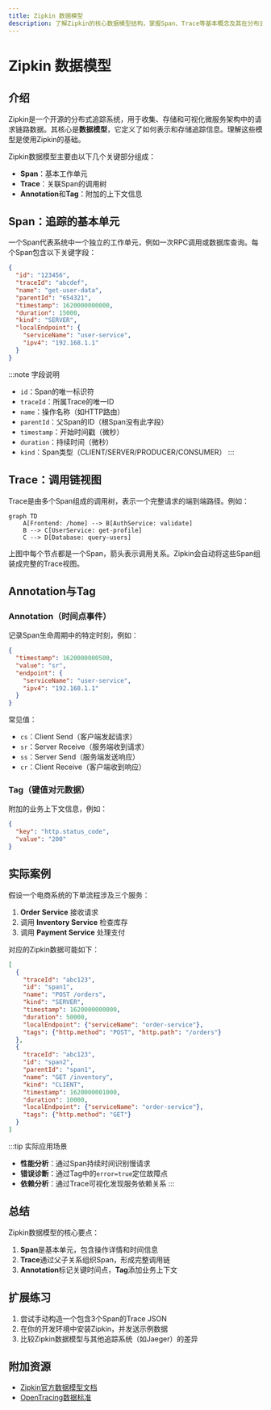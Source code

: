 ```yaml
---
title: Zipkin 数据模型
description: 了解Zipkin的核心数据模型结构，掌握Span、Trace等基本概念及其在分布式追踪中的作用
---
```


# Zipkin 数据模型

## 介绍

Zipkin是一个开源的分布式追踪系统，用于收集、存储和可视化微服务架构中的请求链路数据。其核心是**数据模型**，它定义了如何表示和存储追踪信息。理解这些模型是使用Zipkin的基础。

Zipkin数据模型主要由以下几个关键部分组成：
- **Span**：基本工作单元
- **Trace**：关联Span的调用树
- **Annotation**和**Tag**：附加的上下文信息

## Span：追踪的基本单元

一个Span代表系统中一个独立的工作单元，例如一次RPC调用或数据库查询。每个Span包含以下关键字段：

```json
{
  "id": "123456",
  "traceId": "abcdef",
  "name": "get-user-data",
  "parentId": "654321",
  "timestamp": 1620000000000,
  "duration": 15000,
  "kind": "SERVER",
  "localEndpoint": {
    "serviceName": "user-service",
    "ipv4": "192.168.1.1"
  }
}
```

:::note 字段说明
- `id`：Span的唯一标识符
- `traceId`：所属Trace的唯一ID
- `name`：操作名称（如HTTP路由）
- `parentId`：父Span的ID（根Span没有此字段）
- `timestamp`：开始时间戳（微秒）
- `duration`：持续时间（微秒）
- `kind`：Span类型（CLIENT/SERVER/PRODUCER/CONSUMER）
:::

## Trace：调用链视图

Trace是由多个Span组成的调用树，表示一个完整请求的端到端路径。例如：

```mermaid
graph TD
    A[Frontend: /home] --> B[AuthService: validate]
    B --> C[UserService: get-profile]
    C --> D[Database: query-users]
```

上图中每个节点都是一个Span，箭头表示调用关系。Zipkin会自动将这些Span组装成完整的Trace视图。

## Annotation与Tag

### Annotation（时间点事件）
记录Span生命周期中的特定时刻，例如：

```json
{
  "timestamp": 1620000000500,
  "value": "sr",
  "endpoint": {
    "serviceName": "user-service",
    "ipv4": "192.168.1.1"
  }
}
```

常见值：
- `cs`：Client Send（客户端发起请求）
- `sr`：Server Receive（服务端收到请求）
- `ss`：Server Send（服务端发送响应）
- `cr`：Client Receive（客户端收到响应）

### Tag（键值对元数据）
附加的业务上下文信息，例如：

```json
{
  "key": "http.status_code",
  "value": "200"
}
```

## 实际案例

假设一个电商系统的下单流程涉及三个服务：

1. **Order Service** 接收请求
2. 调用 **Inventory Service** 检查库存
3. 调用 **Payment Service** 处理支付

对应的Zipkin数据可能如下：

```json
[
  {
    "traceId": "abc123",
    "id": "span1",
    "name": "POST /orders",
    "kind": "SERVER",
    "timestamp": 1620000000000,
    "duration": 50000,
    "localEndpoint": {"serviceName": "order-service"},
    "tags": {"http.method": "POST", "http.path": "/orders"}
  },
  {
    "traceId": "abc123",
    "id": "span2",
    "parentId": "span1",
    "name": "GET /inventory",
    "kind": "CLIENT",
    "timestamp": 1620000001000,
    "duration": 10000,
    "localEndpoint": {"serviceName": "order-service"},
    "tags": {"http.method": "GET"}
  }
]
```

:::tip 实际应用场景
- **性能分析**：通过Span持续时间识别慢请求
- **错误诊断**：通过Tag中的`error=true`定位故障点
- **依赖分析**：通过Trace可视化发现服务依赖关系
:::

## 总结

Zipkin数据模型的核心要点：
1. **Span**是基本单元，包含操作详情和时间信息
2. **Trace**通过父子关系组织Span，形成完整调用链
3. **Annotation**标记关键时间点，**Tag**添加业务上下文

## 扩展练习

1. 尝试手动构造一个包含3个Span的Trace JSON
2. 在你的开发环境中安装Zipkin，并发送示例数据
3. 比较Zipkin数据模型与其他追踪系统（如Jaeger）的差异

## 附加资源

- [Zipkin官方数据模型文档](https://zipkin.io/pages/data_model.html)
- [OpenTracing数据标准](https://opentracing.io/specification/)